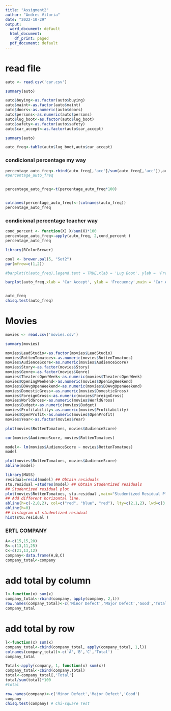 ---
title: "Assigment2"
author: "Andres Viloria"
date: "2022-10-29"
output:
  word_document: default
  html_document:
    df_print: paged
  pdf_document: default
---

# read file 
```{r}
auto <- read.csv('car.csv')
```


```{r}
summary(auto)
```

```{r}
auto$buying<-as.factor(auto$buying)
auto$maint<-as.factor(auto$maint)
auto$doors<-as.numeric(auto$doors)
auto$persons<-as.numeric(auto$persons)
auto$lug_boot<-as.factor(auto$lug_boot)
auto$safety<-as.factor(auto$safety)
auto$car_accept<-as.factor(auto$car_accept)
```



```{r}
summary(auto)
```

```{r}
auto_freq<-table(auto$lug_boot,auto$car_accept)
```


### condicional percentage my way
```{r}

percentage_auto_freq<-rbind(auto_freq[,'acc']/sum(auto_freq[,'acc']),auto_freq[,'good']/sum(auto_freq[,'good']),auto_freq[,'unacc']/sum(auto_freq[,'unacc']),auto_freq[,'vgood']/sum(auto_freq[,'vgood']))
#percentage_auto_freq


percentage_auto_freq<-t(percentage_auto_freq*100)


colnames(percentage_auto_freq)<-(colnames(auto_freq))
percentage_auto_freq

```

### condicional percentage teacher way
```{r}
cond_percent <- function(X) X/sum(X)*100
percentage_auto_freq<-apply(auto_freq, 2,cond_percent )
percentage_auto_freq
```



```{r}
library(RColorBrewer)

coul <- brewer.pal(5, "Set2") 
par(mfrow=c(1,2))

#barplot(t(auto_freq),legend.text = TRUE,xlab = 'Lug Boot', ylab = 'Frecuency' ,main = 'Luggage Boot by Car Accept', #col=coul ,beside = TRUE)

barplot(auto_freq,xlab = 'Car Accept', ylab = 'Frecuency',main = 'Car Accept by Luggage Boot' ,beside = TRUE,legend.text=c('big','med','small'),col=c('lightblue','pink','lightgreen'))



```

```{r}
auto_freq
chisq.test(auto_freq)
```














# Movies


```{r}
movies <- read.csv('movies.csv')
```


```{r}
summary(movies)
```



```{r}
movies$LeadStudio<-as.factor(movies$LeadStudio)
movies$RottenTomatoes<-as.numeric(movies$RottenTomatoes)
movies$AudienceScore<-as.numeric(movies$AudienceScore)
movies$Story<-as.factor(movies$Story)
movies$Genre<-as.factor(movies$Genre)
movies$TheatersOpenWeek<-as.numeric(movies$TheatersOpenWeek)
movies$OpeningWeekend<-as.numeric(movies$OpeningWeekend)
movies$BOAvgOpenWeekend<-as.numeric(movies$BOAvgOpenWeekend)
movies$DomesticGross<-as.numeric(movies$DomesticGross)
movies$ForeignGross<-as.numeric(movies$ForeignGross)
movies$WorldGross<-as.numeric(movies$WorldGross)
movies$Budget<-as.numeric(movies$Budget)
movies$Profitability<-as.numeric(movies$Profitability)
movies$OpenProfit<-as.numeric(movies$OpenProfit)
movies$Year<-as.factor(movies$Year)
```




```{r}
plot(movies$RottenTomatoes, movies$AudienceScore)
```



```{r}
cor(movies$AudienceScore, movies$RottenTomatoes)
```

```{r}
model<- lm(movies$AudienceScore ~ movies$RottenTomatoes)
model
```

```{r}
plot(movies$RottenTomatoes, movies$AudienceScore)
abline(model)
```

```{r}
library(MASS)
residual=resid(model) ## Obtain residuals
stu.residual =studres(model) ## Obtain Studentized residuals
## Studentized residual plot
plot(movies$RottenTomatoes, stu.residual ,main="Studentized Residual Plot",xlab = 'Rotten Tomatoes',ylab = 'Residual')
## Add different horizontal line.
abline(h=c(-2,0,2), col=c("red", "blue", "red"), lty=c(2,1,2), lwd=c(3,2,3))
abline(h=0)
## histogram of studentized residual
hist(stu.residual )
```



### ERTL COMPANY

```{r}
A<-c(15,15,20)
B<-c(13,11,25)
C<-c(21,13,12)
company<-data.frame(A,B,C)
company_total<-company

```


# add total by column
```{r}
l<-function(x) sum(x)
company_total<-rbind(company, apply(company, 2,l))
row.names(company_total)<-c('Minor Defect','Major Defect','Good','Total')
company_total
```

# add total by row
```{r}
l<-function(x) sum(x)
company_total<-cbind(company_total, apply(company_total, 1,l))
colnames(company_total)<-c('A','B','C','Total')
company_total
```



```{r}
Total<-apply(company, 1, function(x) sum(x))
company_total<-cbind(company,Total)
total<-company_total[,'Total']
total/sum(total)*100
#total
```

```{r}

row.names(company)<-c('Minor Defect','Major Defect','Good')
company
chisq.test(company) # Chi-square Test
```



